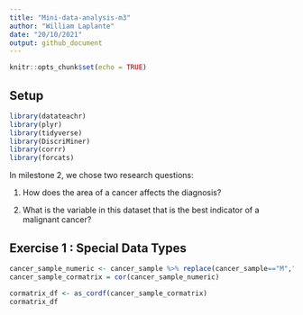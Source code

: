 ```yaml
---
title: "Mini-data-analysis-m3"
author: "William Laplante"
date: "20/10/2021"
output: github_document
---
```


```r
knitr::opts_chunk$set(echo = TRUE)
```


## Setup

```r
library(datateachr)
library(plyr)
library(tidyverse)
library(DiscriMiner)
library(corrr)
library(forcats)
```

In milestone 2, we chose two research questions:

1) How does the area of a cancer affects the diagnosis?

2) What is the variable in this dataset that is the best indicator of a malignant cancer?


## Exercise 1 : Special Data Types


```r
cancer_sample_numeric <- cancer_sample %>% replace(cancer_sample=="M","1") %>% replace(cancer_sample=="B","0") %>% transform(diagnosis=as.numeric(diagnosis))
cancer_sample_cormatrix = cor(cancer_sample_numeric)

cormatrix_df <- as_cordf(cancer_sample_cormatrix)
cormatrix_df
```

